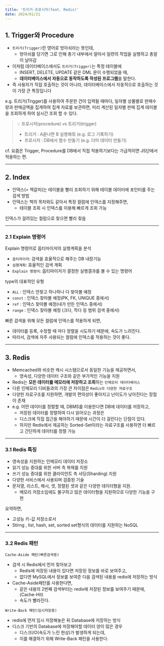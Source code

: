 ```yaml
---
title: '트리거-프로시저(feat. Redis)'
date: 2024/01/21
---
```


## 1. Trigger와 Procedure

- `트리거(Trigger)`란 영어로 방아쇠라는 뜻인데,
  - 방아쇠를 당기면 그로 인해 총기 내부에서 알아서 일련의 작업을 실행하고 총알이 날아감
- 이처럼 데이터베이스에서도 `트리거(Trigger)`는 특정 테이블에
  - INSERT, DELETE, UPDATE 같은 DML 문이 수행되었을 때,
  - **데이터베이스에서 자동으로 동작하도록 작성된 프로그램**을 말한다.
- 즉 사용자가 직접 호출하는 것이 아니라, 데이터베이스에서 자동적으로 호출하는 것이 가장 큰 특징입니다

e.g. 트리거(Trigger)를 사용하여 주문한 건이 입력될 때마다,
일자별 상품별로 판매수량과 판매금액을 집계하여 집계 자료를 보관하면,
미리 계산된 일자별 판매 집계 테이블을 조회하게 하여 실시간 조회 할 수 있다.

> 💡 프로시저(procedure) vs 트리거(trigger)
>
> - 트리거 : A끝나면 B 실행해줘 (e.g. 로그 기록하기)
> - 프로시저 : DB에서 함수 만들기 (e.g. 더미 데이터 만들기)

cf. 요즘은 Trigger, Procedure를 DB에서 직접 적용하기보다는 가급적이면 JS단에서 적용하는 편.

---

## 2. Index

- 인덱스(= 책갈피)는 테이블을 빨리 조회하기 위해 테이블 데이터에 포인터를 주는 검색 방법
- 인덱스는 책의 목차와도 같아서 특정 컬럼에 인덱스를 지정해주면,
  - 테이블 조회 시 인덱스를 이용해 빠르게 조회 가능

인덱스가 걸려있는 컬럼으로 찾으면 빨리 찾음

---

### 2.1 Explain 명령어

Explain 명령어로 옵티마이저의 실행계획을 분석

- `옵티마이저`: 검색을 효율적으로 해주는 DB 내장기능
- `실행계획`: 효율적인 검색 계획
- `Explain 명령어`: 옵티마이저가 결정한 실행결과를 볼 수 있는 명령어

type의 대표적인 유형

- `ALL` : 인덱스 안찾고 하나하나 다 찾아볼 예정
- `const` : 인덱스 찾아볼 예정(PK, FK, UNIQUE 중에서)
- `ref` : 인덱스 찾아볼 예정(내가 만든 인덱스 중에서)
- `range` : 인덱스 찾아볼 예정 (크다, 작다 등 범위 검색 중에서)

빠른 검색을 위해 모든 컬럼에 인덱스를 적용하게 되면,

- 데이터를 등록, 수정할 때 마다 정렬을 시도하기 때문에, 속도가 느려진다.
- 따라서, 검색에 자주 사용되는 컬럼에 인덱스를 적용하는 것이 좋다.

---

## 3. Redis

- Memcached와 비슷한 캐시 시스템으로서 동일한 기능을 제공하면서,
  - 영속성, 다양한 데이터 구조와 같은 부가적인 기능을 지원
- Redis는 **모든 데이터를 메모리에 저장하고 조회**하는 `인메모리 데이터베이스`
- 다른 인메모리 디비들과의 가장 큰 차이점은 `Redis의 다양한 자료구조`
- 다양한 자료구조를 지원하면, 개발의 편의성이 좋아지고 난이도가 낮아진다는 장점이 존재
- e.g. 어떤 데이터를 정렬할 때, DBMS를 이용한다면 DB에 데이터를 저장하고,
  - 저장된 데이터를 정렬하여 다시 읽어오는 과정은
  - 디스크에 직접 접근을 해야하기 때문에 시간이 더 걸린다는 단점이 있다.
  - 하지만 Redis에서 제공하는 Sorted-Set이라는 자료구조를 사용하면 더 빠르고 간단하게 데이터를 정렬 가능

---

### 3.1 Redis 특징

- 영속성을 지원하는 인메모리 데이터 저장소
- 읽기 성능 증대를 위한 서버 측 복제를 지원
- 쓰기 성능 증대를 위한 클라이언트 측 샤딩(Sharding) 지원
- 다양한 서비스에서 사용되며 검증된 기술
- 문자열, 리스트, 해시, 셋, 정렬된 셋과 같은 다양한 데이터형을 지원.
  - 메모리 저장소임에도 불구하고 많은 데이터형을 지원하므로 다양한 기능을 구현

요약하면,

- 고성능 키-값 저장소로서
- Stirng , list, hash, set, sorted set형식의 데이터를 지원하는 NoSQL

---

### 3.2 Redis 패턴

`Cache-Aside 패턴(빠른검색용)`

- 검색 시 Redis에서 먼저 찾아보고
  - Redis에 저장된 내용이 있다면 저장된 정보를 바로 보여주고,
  - 없다면 MySQL에서 정보를 보여준 다음 검색된 내용을 redis에 저장하는 방식
- Cache-Aside패턴를 사용한다면,
  - 같은 내용의 2번째 검색부터는 redis에 저장된 정보를 보여주기 때문에, (Cache-Hit)
  - 속도가 빨라진다.

`Write-Back 패턴(임시저장용)`

- redis에 먼저 임시 저장해놓은 뒤 Database에 저장하는 방식
- 디스크 기반의 Database에 저장해야할 데이터 양이 많은 경우
  - 디스크I/O(속도가 느린 현상)가 발생하게 되는데,
  - 이를 해결하기 위해 Write-Back 패턴을 사용한다.

